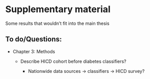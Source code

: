 # Supplementary material {#sec-supmat}

Some results that wouldn't fit into the main thesis

## To do/Questions:

-   Chapter 3: Methods

    -   Describe HICD cohort before diabetes classifiers?

        -   Nationwide data sources -\> classifiers -\> HICD survey?
